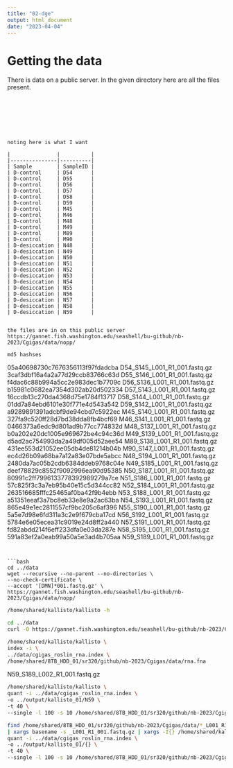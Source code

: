 ```yaml
---
title: "02-dge"
output: html_document
date: "2023-04-04"
---
```



# Getting the data

There is data on a public server. In the given directory here are all the files present.


```







noting here is what I want

|               |          |
|---------------|----------|
| Sample        | SampleID |
| D-control     | D54      |
| D-control     | D55      |
| D-control     | D56      |
| D-control     | D57      |
| D-control     | D58      |
| D-control     | D59      |
| D-control     | M45      |
| D-control     | M46      |
| D-control     | M48      |
| D-control     | M49      |
| D-control     | M89      |
| D-control     | M90      |
| D-desiccation | N48      |
| D-desiccation | N49      |
| D-desiccation | N50      |
| D-desiccation | N51      |
| D-desiccation | N52      |
| D-desiccation | N53      |
| D-desiccation | N54      |
| D-desiccation | N55      |
| D-desiccation | N56      |
| D-desiccation | N57      |
| D-desiccation | N58      |
| D-desiccation | N59      |


the files are in on this public server 
https://gannet.fish.washington.edu/seashell/bu-github/nb-2023/Cgigas/data/nopp/

md5 hashses

```
05a40698730c7676356113f97fdadcba  D54_S145_L001_R1_001.fastq.gz
3caf3dbf16a4a2a77d29ccb83766c63d  D55_S146_L001_R1_001.fastq.gz
f4dac6c88b994a5cc2e983dec1b7709c  D56_S136_L001_R1_001.fastq.gz
b15981c0682ea7354d302ab20d502334  D57_S143_L001_R1_001.fastq.gz
16ccdb13c270da4368d75e1784f13717  D58_S144_L001_R1_001.fastq.gz
01dd7a84ebd6101e30f771e4d543a542  D59_S142_L001_R1_001.fastq.gz
a9289891391adcbf9de94cbd7c5922ec  M45_S140_L001_R1_001.fastq.gz
327fa9c520ff28d7bd38dda8fb4bcf69  M46_S141_L001_R1_001.fastq.gz
0466373a6edc9d801ad9b77cc774832d  M48_S137_L001_R1_001.fastq.gz
b0a202e20dc1005e969672be4c94c36d  M49_S139_L001_R1_001.fastq.gz
d5ad2ac754993da2a49df005d52aee54  M89_S138_L001_R1_001.fastq.gz
431ee553d21052ee05db4de81214b04b  M90_S147_L001_R1_001.fastq.gz
ec4d26b09a68ba7a12a83e07bde5abcc  N48_S194_L001_R1_001.fastq.gz
2480da7ac05b2cdb6384ddeb9768c04e  N49_S185_L001_R1_001.fastq.gz
deef78829c8552f9092996ea90d95385  N50_S187_L001_R1_001.fastq.gz
80991c2ff7996133778392989279a7ce  N51_S186_L001_R1_001.fastq.gz
57c825f3c3a7eb95b40e15c5d344cc82  N52_S184_L001_R1_001.fastq.gz
263516685fffc25465af0ba42f9b4ebb  N53_S188_L001_R1_001.fastq.gz
a51351eeaf3a7bc8eb33e8e9a2ac63ba  N54_S193_L001_R1_001.fastq.gz
865e49e1ec2811557cf9bc205c6af396  N55_S190_L001_R1_001.fastq.gz
5a5e7d98e6fd311a3c2e9f679cba17cd  N56_S192_L001_R1_001.fastq.gz
5784e6e05ecea31c9019e24d8ff2a440  N57_S191_L001_R1_001.fastq.gz
fd82abdd214f6eff233dfa0e03da287e  N58_S195_L001_R1_001.fastq.gz
591a83ef2a0eab99a50a5e3ad4b705aa  N59_S189_L001_R1_001.fastq.gz
```


```bash
cd ../data 
wget --recursive --no-parent --no-directories \
--no-check-certificate \
--accept '[DMN]*001.fastq.gz' \
https://gannet.fish.washington.edu/seashell/bu-github/nb-2023/Cgigas/data/nopp/
```



```bash
/home/shared/kallisto/kallisto -h
```

```bash
cd ../data
curl -O https://gannet.fish.washington.edu/seashell/bu-github/nb-2023/Cgigas/data/rna.fna
```


```bash
/home/shared/kallisto/kallisto \
index -i \
../data/cgigas_roslin_rna.index \
/home/shared/8TB_HDD_01/sr320/github/nb-2023/Cgigas/data/rna.fna
```


N59_S189_L002_R1_001.fastq.gz

```bash
/home/shared/kallisto/kallisto \
quant -i ../data/cgigas_roslin_rna.index \
-o ../output/kallisto_01/N59 \
-t 40 \
--single -l 100 -s 10 /home/shared/8TB_HDD_01/sr320/github/nb-2023/Cgigas/data/N59_S189_L002_R1_001.fastq.gz
```


```bash
find /home/shared/8TB_HDD_01/sr320/github/nb-2023/Cgigas/data/*_L001_R1_001.fastq.gz \
| xargs basename -s _L001_R1_001.fastq.gz | xargs -I{} /home/shared/kallisto/kallisto \
quant -i ../data/cgigas_roslin_rna.index \
-o ../output/kallisto_01/{} \
-t 40 \
--single -l 100 -s 10 /home/shared/8TB_HDD_01/sr320/github/nb-2023/Cgigas/data/{}_L001_R1_001.fastq.gz
```


